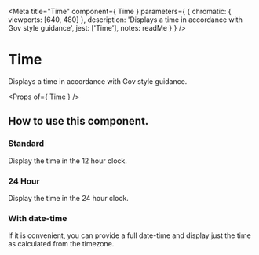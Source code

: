 
<Meta
  title="Time"
  component={ Time }
  parameters={ {
    chromatic: { viewports: [640, 480] },
    description: 'Displays a time in accordance with Gov style guidance',
    jest: ['Time'],
    notes: readMe
  } }
/>

# Time

Displays a time in accordance with Gov style guidance.

<Preview withToolbar>
  <Story name="Time">
	<Time
	  time="22:37"
	/>
  </Story>
</Preview>

<Props of={ Time } />


## How to use this component.
### Standard

Display the time in the 12 hour clock.

<Preview>
  <Story name="Standard">
	<Time
	  time="22:37"
	/>
  </Story>
</Preview>

### 24 Hour

Display the time in the 24 hour clock.

<Preview>
  <Story name="24 Hour">
	<Time
	  time="22:37"
	  clockType={24}
	/>
  </Story>
</Preview>


### With date-time

If it is convenient, you can provide a full date-time and display just the time as calculated from the timezone.

<Preview>
  <Story name="Date-time">
	  <Time
	    time="2022-07-21T22:37:34.570Z"
	  />
  </Story>
</Preview>
